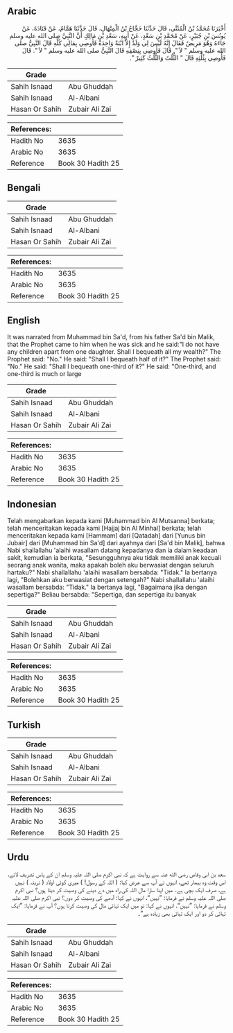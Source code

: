 ## Arabic


<div dir="rtl" lang="ar" style={{fontSize:'larger',backgroundColor:'#f8f9fa',padding:20}}>
أَخْبَرَنَا مُحَمَّدُ بْنُ الْمُثَنَّى، قَالَ حَدَّثَنَا حَجَّاجُ بْنُ الْمِنْهَالِ، قَالَ حَدَّثَنَا هَمَّامٌ، عَنْ قَتَادَةَ، عَنْ يُونُسَ بْنِ جُبَيْرٍ، عَنْ مُحَمَّدِ بْنِ سَعْدٍ، عَنْ أَبِيهِ، سَعْدِ بْنِ مَالِكٍ أَنَّ النَّبِيَّ صلى الله عليه وسلم جَاءَهُ وَهُوَ مَرِيضٌ فَقَالَ إِنَّهُ لَيْسَ لِي وَلَدٌ إِلاَّ ابْنَةٌ وَاحِدَةٌ فَأُوصِي بِمَالِي كُلِّهِ قَالَ النَّبِيُّ صلى الله عليه وسلم ‏"‏ لاَ ‏"‏‏.‏ قَالَ فَأُوصِي بِنِصْفِهِ قَالَ النَّبِيُّ صلى الله عليه وسلم ‏"‏ لاَ ‏"‏‏.‏ قَالَ فَأُوصِي بِثُلُثِهِ قَالَ ‏"‏ الثُّلُثَ وَالثُّلُثُ كَثِيرٌ ‏"‏‏.‏
</div>
<div style={{backgroundColor:'#f8f9fa',padding:20, marginBottom: 10}}><table> <thead> <tr> <th>Grade</th> <th></th> </tr> </thead> <tbody> <tr><td>Sahih Isnaad</td><td>Abu Ghuddah</td></tr><tr><td>Sahih Isnaad</td><td>Al-Albani</td></tr><tr><td>Hasan Or Sahih</td><td>Zubair Ali Zai</td></tr></tbody></table><table> <thead> <tr> <th>References:</th> <th></th> </tr> </thead> <tbody><tr><td>Hadith No</td><td>3635</td></tr><tr><td>Arabic No</td><td>3635</td></tr><tr><td>Reference</td><td>Book 30 Hadith 25</td></tr></tbody></table></div>

## Bengali


<div dir="ltr" lang="bn" style={{fontSize:'larger',backgroundColor:'#f8f9fa',padding:20}}>

</div>
<div style={{backgroundColor:'#f8f9fa',padding:20, marginBottom: 10}}><table> <thead> <tr> <th>Grade</th> <th></th> </tr> </thead> <tbody> <tr><td>Sahih Isnaad</td><td>Abu Ghuddah</td></tr><tr><td>Sahih Isnaad</td><td>Al-Albani</td></tr><tr><td>Hasan Or Sahih</td><td>Zubair Ali Zai</td></tr></tbody></table><table> <thead> <tr> <th>References:</th> <th></th> </tr> </thead> <tbody><tr><td>Hadith No</td><td>3635</td></tr><tr><td>Arabic No</td><td>3635</td></tr><tr><td>Reference</td><td>Book 30 Hadith 25</td></tr></tbody></table></div>

## English


<div dir="ltr" lang="en" style={{fontSize:'larger',backgroundColor:'#f8f9fa',padding:20}}>
It was narrated from Muhammad bin Sa'd, from his father Sa'd bin Malik, that the Prophet came to him when he was sick and he said:"I do not have any children apart from one daughter. Shall I bequeath all my wealth?" The Prophet said: "No." He said: "Shall I bequeath half of it?" The Prophet said: "No." He said: "Shall I bequeath one-third of it?" He said: "One-third, and one-third is much or large
</div>
<div style={{backgroundColor:'#f8f9fa',padding:20, marginBottom: 10}}><table> <thead> <tr> <th>Grade</th> <th></th> </tr> </thead> <tbody> <tr><td>Sahih Isnaad</td><td>Abu Ghuddah</td></tr><tr><td>Sahih Isnaad</td><td>Al-Albani</td></tr><tr><td>Hasan Or Sahih</td><td>Zubair Ali Zai</td></tr></tbody></table><table> <thead> <tr> <th>References:</th> <th></th> </tr> </thead> <tbody><tr><td>Hadith No</td><td>3635</td></tr><tr><td>Arabic No</td><td>3635</td></tr><tr><td>Reference</td><td>Book 30 Hadith 25</td></tr></tbody></table></div>

## Indonesian


<div dir="ltr" lang="id" style={{fontSize:'larger',backgroundColor:'#f8f9fa',padding:20}}>
Telah mengabarkan kepada kami [Muhammad bin Al Mutsanna] berkata; telah menceritakan kepada kami [Hajjaj bin Al Minhal] berkata; telah menceritakan kepada kami [Hammam] dari [Qatadah] dari [Yunus bin Jubair] dari [Muhammad bin Sa'd] dari ayahnya dari [Sa'd bin Malik], bahwa Nabi shallallahu 'alaihi wasallam datang kepadanya dan ia dalam keadaan sakit, kemudian ia berkata, "Sesungguhnya aku tidak memiliki anak kecuali seorang anak wanita, maka apakah boleh aku berwasiat dengan seluruh hartaku?" Nabi shallallahu 'alaihi wasallam bersabda: "Tidak." Ia bertanya lagi, "Bolehkan aku berwasiat dengan setengah?" Nabi shallallahu 'alaihi wasallam bersabda: "Tidak." Ia bertanya lagi, "Bagaimana jika dengan sepertiga?" Beliau bersabda: "Sepertiga, dan sepertiga itu banyak
</div>
<div style={{backgroundColor:'#f8f9fa',padding:20, marginBottom: 10}}><table> <thead> <tr> <th>Grade</th> <th></th> </tr> </thead> <tbody> <tr><td>Sahih Isnaad</td><td>Abu Ghuddah</td></tr><tr><td>Sahih Isnaad</td><td>Al-Albani</td></tr><tr><td>Hasan Or Sahih</td><td>Zubair Ali Zai</td></tr></tbody></table><table> <thead> <tr> <th>References:</th> <th></th> </tr> </thead> <tbody><tr><td>Hadith No</td><td>3635</td></tr><tr><td>Arabic No</td><td>3635</td></tr><tr><td>Reference</td><td>Book 30 Hadith 25</td></tr></tbody></table></div>

## Turkish


<div dir="ltr" lang="tr" style={{fontSize:'larger',backgroundColor:'#f8f9fa',padding:20}}>

</div>
<div style={{backgroundColor:'#f8f9fa',padding:20, marginBottom: 10}}><table> <thead> <tr> <th>Grade</th> <th></th> </tr> </thead> <tbody> <tr><td>Sahih Isnaad</td><td>Abu Ghuddah</td></tr><tr><td>Sahih Isnaad</td><td>Al-Albani</td></tr><tr><td>Hasan Or Sahih</td><td>Zubair Ali Zai</td></tr></tbody></table><table> <thead> <tr> <th>References:</th> <th></th> </tr> </thead> <tbody><tr><td>Hadith No</td><td>3635</td></tr><tr><td>Arabic No</td><td>3635</td></tr><tr><td>Reference</td><td>Book 30 Hadith 25</td></tr></tbody></table></div>

## Urdu


<div dir="rtl" lang="ur" style={{fontSize:'larger',backgroundColor:'#f8f9fa',padding:20}}>
سعد بن ابی وقاص رضی الله عنہ سے روایت ہے کہ نبی اکرم صلی اللہ علیہ وسلم ان کے پاس تشریف لائے، اس وقت وہ بیمار تھے، انہوں نے آپ سے عرض کیا: ( اللہ کے رسول! ) میری کوئی اولاد ( نرینہ ) نہیں ہے، صرف ایک بچی ہے۔ میں اپنا سارا مال اللہ کی راہ میں دے دینے کی وصیت کر دیتا ہوں؟ نبی اکرم صلی اللہ علیہ وسلم نے فرمایا: ”نہیں“، انہوں نے کہا: آدھے کی وصیت کر دوں؟ نبی اکرم صلی اللہ علیہ وسلم نے فرمایا: ”نہیں“، انہوں نے کہا: تو میں ایک تہائی مال کی وصیت کرتا ہوں؟ آپ نے فرمایا: ”ایک تہائی کر دو اور ایک تہائی بھی زیادہ ہے“۔
</div>
<div style={{backgroundColor:'#f8f9fa',padding:20, marginBottom: 10}}><table> <thead> <tr> <th>Grade</th> <th></th> </tr> </thead> <tbody> <tr><td>Sahih Isnaad</td><td>Abu Ghuddah</td></tr><tr><td>Sahih Isnaad</td><td>Al-Albani</td></tr><tr><td>Hasan Or Sahih</td><td>Zubair Ali Zai</td></tr></tbody></table><table> <thead> <tr> <th>References:</th> <th></th> </tr> </thead> <tbody><tr><td>Hadith No</td><td>3635</td></tr><tr><td>Arabic No</td><td>3635</td></tr><tr><td>Reference</td><td>Book 30 Hadith 25</td></tr></tbody></table></div>